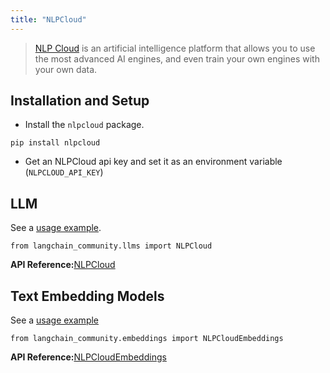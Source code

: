 ```yaml
---
title: "NLPCloud"
---
```


> [NLP Cloud](https://docs.nlpcloud.com/#introduction) is an artificial intelligence platform that allows you to use the most advanced AI engines, and even train your own engines with your own data.

## Installation and Setup

* Install the `nlpcloud` package.

```
pip install nlpcloud
```

* Get an NLPCloud api key and set it as an environment variable (`NLPCLOUD_API_KEY`)

## LLM

See a [usage example](/src/oss/integrations/llms/nlpcloud).

```
from langchain_community.llms import NLPCloud
```

**API Reference:**[NLPCloud](https://python.langchain.com/api_reference/community/llms/langchain_community.llms.nlpcloud.NLPCloud.html)

## Text Embedding Models

See a [usage example](/src/oss/integrations/text_embedding/nlp_cloud)

```
from langchain_community.embeddings import NLPCloudEmbeddings
```

**API Reference:**[NLPCloudEmbeddings](https://python.langchain.com/api_reference/community/embeddings/langchain_community.embeddings.nlpcloud.NLPCloudEmbeddings.html)
